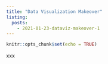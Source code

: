 ```yaml
---
title: "Data Visualization Makeover"
listing:
  posts:
    - 2021-01-23-dataviz-makeover-1
---
```


```r
knitr::opts_chunk$set(echo = TRUE)
```


xxx